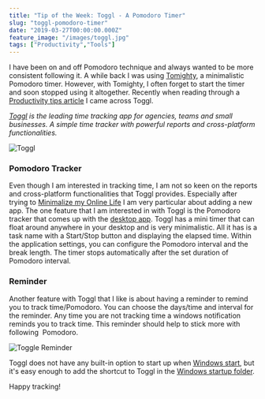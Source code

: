 ```yaml
---
title: "Tip of the Week: Toggl - A Pomodoro Timer"
slug: "toggl-pomodoro-timer"
date: "2019-03-27T00:00:00.000Z"
feature_image: "/images/toggl.jpg"
tags: ["Productivity","Tools"]
---
```


I have been on and off Pomodoro technique and always wanted to be more consistent following it. A while back I was using [Tomighty](/posts/tomighty-a-pomodoro-timer/), a minimalistic Pomodoro timer. However, with Tomighty, I often forget to start the timer and soon stopped using it altogether. Recently when reading through a [Productivity tips article](https://scotch.io/bar-talk/productivity-tips-ive-learned-building-scotchio#toc-time-is-still-a-major-factor) I came across Toggl.

_[Toggl](https://toggl.com/) is the leading time tracking app for agencies, teams and small businesses. A simple time tracker with powerful reports and cross-platform functionalities._

![Toggl](/images/toggl.jpg)

### Pomodoro Tracker

Even though I am interested in tracking time, I am not so keen on the reports and cross-platform functionalities that Toggl provides. Especially after trying to [Minimalize my Online Life](/posts/digital-minimalism/) I am very particular about adding a new app. The one feature that I am interested in with Toggl is the Pomodoro tracker that comes up with the [desktop app](https://toggl.com/toggl-desktop/). Toggl has a mini timer that can float around anywhere in your desktop and is very minimalistic. All it has is a task name with a Start/Stop button and displaying the elapsed time. Within the application settings, you can configure the Pomodoro interval and the break length. The timer stops automatically after the set duration of Pomodoro interval.

### Reminder

Another feature with Toggl that I like is about having a reminder to remind you to track time/Pomodoro. You can choose the days/time and interval for the reminder. Any time you are not tracking time a windows notification reminds you to track time. This reminder should help to stick more with following  Pomodoro.

![Toggle Reminder](/images/toggl_reminder.jpg)

Toggl does not have any built-in option to start up when [Windows start](https://github.com/toggl/toggldesktop/issues/542), but it's easy enough to add the shortcut to Toggl in the [Windows startup folder](https://www.thewindowsclub.com/startup-folder-in-windows-8).

Happy tracking!